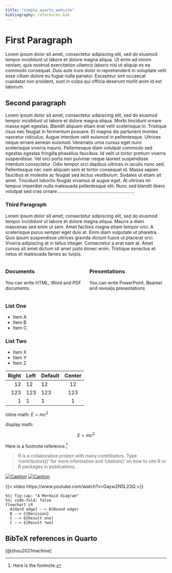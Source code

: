 ```yaml
---
title: "simple_quarto_website"
bibliography: references.bib
---
```


# First Paragraph
Lorem ipsum dolor sit amet, consectetur adipiscing elit, sed do eiusmod tempor incididunt ut labore et dolore magna aliqua. Ut enim ad minim veniam, quis nostrud exercitation ullamco laboris nisi ut aliquip ex ea commodo consequat. Duis aute irure dolor in reprehenderit in voluptate velit esse cillum dolore eu fugiat nulla pariatur. Excepteur sint occaecat cupidatat non proident, sunt in culpa qui officia deserunt mollit anim id est laborum.

## Second paragraph
Lorem ipsum dolor sit amet, consectetur adipiscing elit, sed do eiusmod tempor incididunt ut labore et dolore magna aliqua. Morbi tincidunt ornare massa eget egestas. Blandit aliquam etiam erat velit scelerisque in. Tristique risus nec feugiat in fermentum posuere. Et magnis dis parturient montes nascetur ridiculus. Augue interdum velit euismod in pellentesque. Ultrices neque ornare aenean euismod. Venenatis urna cursus eget nunc scelerisque viverra mauris. Pellentesque diam volutpat commodo sed egestas egestas fringilla phasellus faucibus. Id velit ut tortor pretium viverra suspendisse. Vel orci porta non pulvinar neque laoreet suspendisse interdum consectetur. Odio tempor orci dapibus ultrices in iaculis nunc sed. Pellentesque nec nam aliquam sem et tortor consequat id. Massa sapien faucibus et molestie ac feugiat sed lectus vestibulum. Sodales ut etiam sit amet. Tincidunt lobortis feugiat vivamus at augue eget. At ultrices mi tempus imperdiet nulla malesuada pellentesque elit. Nunc sed blandit libero volutpat sed cras ornare............................................................

### Third Paragraph
Lorem ipsum dolor sit amet, consectetur adipiscing elit, sed do eiusmod tempor incididunt ut labore et dolore magna aliqua. Mauris a diam maecenas sed enim ut sem. Amet facilisis magna etiam tempor orci. A scelerisque purus semper eget duis at. Enim diam vulputate ut pharetra. Quis ipsum suspendisse ultrices gravida dictum fusce ut placerat orci. Viverra adipiscing at in tellus integer. Consectetur a erat nam at. Amet cursus sit amet dictum sit amet justo donec enim. Tristique senectus et netus et malesuada fames ac turpis.

:::: {.columns}
::: {.column width="50%"}
### Documents

You can write HTML, Word and PDF documents. 
:::

::: {.column width="50%"}
### Presentations

You can write PowerPoint, Beamer and revealjs presentations

:::
::::

::: {layout-ncol=2}
### List One

- Item A
- Item B
- Item C

### List Two

- Item X
- Item Y
- Item Z
:::

| Right | Left | Default | Center |
|------:|:-----|---------|:------:|
|   12  |  12  |    12   |    12  |
|  123  |  123 |   123   |   123  |
|    1  |    1 |     1   |     1  |

inline math: $E = mc^{2}$

display math:

$$E = mc^{2}$$

Here is a footnote reference.[^1] 

[^1]: Here is the footnote.

> R is a collaborative project with many contributors.
Type 'contributors()' for more information and
'citation()' on how to cite R or R packages in publications.

[![Caption](GU1.jpg)](https://quarto.org)
[![Caption](GU2.jpg)](https://quarto.org)

{{< video https://www.youtube.com/watch?v=Gayw2N5L23Q >}}

```mermaid
%%| fig-cap: "A Mermaid diagram"
%%| code-fold: false
flowchart LR
  A[Hard edge] --> B(Round edge)
  B --> C{Decision}
  C --> D[Result one]
  C --> E[Result two]
```

## BibTeX references in Quarto
[@zhou2021machine] 